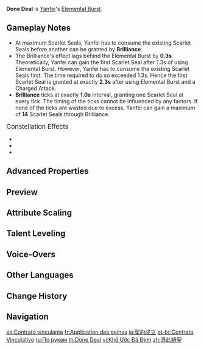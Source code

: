 {{Talent Infobox
|image         = Talent Done Deal.png
|character     = Yanfei
|type          = Elemental Burst
|info          = Triggers a spray of intense flames that rush at nearby opponents, dealing {{Color|[[AoE]] Pyro DMG}}, granting Yanfei the maximum number of Scarlet Seals, and applying Brilliance to her.<br><br>'''Brilliance'''<br>Has the following effects:<ul><li>Grants Yanfei a Scarlet Seal at fixed intervals.</li><li>Increases the DMG dealt by her [[Charged Attack]]s.</li></ul>The effects of Brilliance will end if Yanfei leaves the field or falls in battle.
|utility1      = Charged Attack
|utility2      = Requires Staying on Field
|utility3      = DMG Bonus
|utility4      = Charged Attack DMG Increase
|energyCost    = 80
|CD            = 20s
|duration      = 15s
|attr1         = Skill DMG
|value1        = 182–387%
|attr2         = Scarlet Seal Grant Interval
|value2        = 1s
|attr3         = Charged Attack DMG Bonus
|value3        = 33–62.2%
|scale_att1    = ATK
}}
{{Description|"Here are the full terms for this matter of life and death &mdash; by which I mean my life and your death!"}}
'''Done Deal''' is [[Yanfei]]'s [[Elemental Burst]].

==Gameplay Notes==
* At maximum Scarlet Seals, Yanfei has to consume the existing Scarlet Seals before another can be granted by '''Brilliance'''.
* The Brilliance's effect lags behind the Elemental Burst by '''0.3s'''. Theoretically, Yanfei can gain the first Scarlet Seal after 1.3s of using Elemental Burst. However, Yanfei has to consume the existing Scarlet Seals first. The time required to do so exceeded 1.3s. Hence the first Scarlet Seal is granted at exactly '''2.3s''' after using Elemental Burst and a Charged Attack.
* '''Brilliance''' ticks at exactly '''1.0s''' interval, granting one Scarlet Seal at every tick. The timing of the ticks cannot be influenced by any factors. If none of the ticks are wasted due to excess, Yanfei can gain a maximum of '''14''' Scarlet Seals through Brilliance.

;<big>Constellation Effects</big>
*{{Talent Note|constellation|4|Supreme Amnesty}}
*{{Talent Note|constellation|5|Abiding Affidavit}}
*{{Talent Note|constellation|6|Extra Clause}}

==Advanced Properties==
{{Advanced Properties
|title   = Skill DMG
|gu      = 2U
|icdtag  = none
|poise   = 200
|impulse = 3
|blunt   = 1
}}

==Preview==
{{Preview
|file=Done Deal Preview
}}
{{clr}}

==Attribute Scaling==
{{Talent Scaling
|talentType=Elemental Burst
|levels=14
|order=skilldmg,scarletsealgrantinterval,chargedattackdmgbonus,duration,cd,energycost
|titles=Skill DMG (%),Scarlet Seal Grant Interval,Charged Attack DMG Bonus (%),Duration,CD,Energy Cost
|skilldmg_1=182.4
|skilldmg_2=196.08
|skilldmg_3=209.76
|skilldmg_4=228
|skilldmg_5=241.68
|skilldmg_6=255.36
|skilldmg_7=273.6
|skilldmg_8=291.84
|skilldmg_9=310.08
|skilldmg_10=328.32
|skilldmg_11=346.56
|skilldmg_12=364.8
|skilldmg_13=387.6
|skilldmg_14=410
|scarletsealgrantinterval=1s
|chargedattackdmgbonus_1=33.4
|chargedattackdmgbonus_2=35.4
|chargedattackdmgbonus_3=37.4
|chargedattackdmgbonus_4=40
|chargedattackdmgbonus_5=42
|chargedattackdmgbonus_6=44
|chargedattackdmgbonus_7=46.6
|chargedattackdmgbonus_8=49.2
|chargedattackdmgbonus_9=51.8
|chargedattackdmgbonus_10=54.4
|chargedattackdmgbonus_11=57
|chargedattackdmgbonus_12=59.6
|chargedattackdmgbonus_13=62.2
|chargedattackdmgbonus_14=65
|duration=15s
|cd=20s
|energycost=80
}}

==Talent Leveling==
{{Talent Upgrade|Yanfei}}

==Voice-Overs==
{{Talent VO}}

==Other Languages==
{{Other Languages
|en      = Done Deal
|zhs     = 凭此结契
|zhs_rm  = Píng Cǐ Jié Qì
|zht     = 憑此結契
|zht_rm  = Píng Cǐ Jié Qì
|zh_tl   = By This Contract
|ja      = 契約成立
|ja_rm   = Keiyaku Seiritsu{{Assumed}}
|ja_tl   = Established Contract
|ko      = {{tt|계약|契約}} {{tt|성립|成立}}
|ko_rm   = Gyeyak Seongrip
|ko_tl   = Contract Establishment
|es      = Contrato vinculante
|es_tl   = Binding Contract
|fr      = Application des peines
|fr_tl   = Enforcement of Sentences
|ru      = По рукам
|ru_tl   = By the Hands
|ru_note = The phrase {{ru|По рукам}} literally means "by/on/in/under/over (the) hands."<br>Though, it is commonly translated as "It's a done deal!" or "Agreed!" when used as an interjection.
|th      = Done Deal
|vi      = Khế Ước Đã Định
|vi_tl   = 
|de      = Pakt des flammenden Infernos
|de_tl   = Pact of Blazing Inferno
|id      = Done Deal
|pt      = Contrato Vinculativo
|pt_tl   = Binding Contract
|tr      = Son Karar
|tr_tl   = Final Decision
|it      = Affare fatto
|it_tl   = Done Deal
}}

==Change History==
{{Change History|1.5}}
<!--
==References==
{{Reflist}}
-->
==Navigation==
{{Talent Navbox|Yanfei}}

[[es:Contrato vinculante]]
[[fr:Application des peines]]
[[ja:契約成立]]
[[pt-br:Contrato Vinculativo]]
[[ru:По рукам]]
[[th:Done Deal]]
[[vi:Khế Ước Đã Định]]
[[zh:憑此結契]]